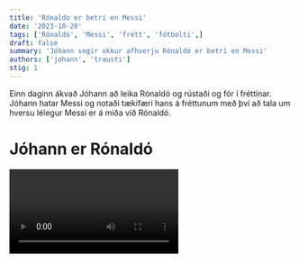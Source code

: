 ```yaml
---
title: 'Rónaldo er betri en Messi'
date: '2023-10-20'
tags: ['Rónaldó', 'Messi', 'frétt', 'fótbolti',]
draft: false
summary: 'Jóhann segir okkur afhverju Rónaldó er betri en Messi'
authors: ['johann', 'trausti']
stig: 1
---
```



Einn daginn ákvað Jóhann að leika Rónaldó og rústaði og fór í fréttinar.
Jóhann hatar Messi og notaði tækifæri hans á fréttunum með því að tala um hversu lélegur Messi er á miða við Rónaldó.


# Jóhann er Rónaldó

<Video id="lHQpsxmVk98" />


# Danskallinn

<Video id="CMiRoqAwfbk" />